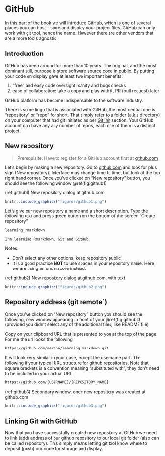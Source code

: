 # GitHub

In this part of the book we will introduce [GitHub](https://github.com), which is one of several places you can host - store and display your project files. GitHub can only work with git tool, hence the name. However there are other vendors that are a more tools agnostic

## Introduction

GitHub has been around for more than 10 years. The original, and the most dominant still, purpose is store software source code in public. By putting your code on display gave at least two important benefits:

1. "free" and easy code oversight: sanity and bugs checks
2. ease of collaboration: take a copy and play with it, PR (pull request) later

GitHub platform has become indispensable to the software industry. 

There is some lingo that is associated with GitHub, the most central one is "repository" or "repo" for short. That simply refer to a folder (a.k.a directory) on your computer that had git initiated as per [Git init](#git-init) section. Your GitHub account can have any any number of repos, each one of them is a distinct project. 

## New repository

> Prerequisite: Have to register for a GitHub account first at [github.com](https://github.com)

Let's begin by making a new repository. Go to [github.com](https://github.com) and look for plus sign (New repository). Interface may change time to time, but look at the top  right hand corner. Once you've clicked on "New repository" button, you should see the following window \@ref(fig:github1)

(ref:github1) New repository dialog at github.com

```r
knitr::include_graphics("figures/github1.png")
```

Let's give our new repository a name and a short description. Type the following text and press green button on the bottom of the screen "Create repository"

```markdown
learning_rmarkdown
```

```markdown
I'm learning Rmarkdown, Git and GitHub
```

Notes:

- Don't select any other options, keep repository public 
- It is a good practice **NOT** to use spaces in your repository name. Here we are using an underscore instead.

(ref:github2) New repository dialog at github.com, with text

```r
knitr::include_graphics("figures/github2.png")
```

## Repository address (git remote`)

Once you've clicked on "New repository" button you should see the following, new window appearing in front of your \@ref(fig:github3) (provided you didn't select any of the additional files, like README file)

Copy on your clipboard URL that is presented to you at the top of the page. For me the url looks the following

```markdown
https://github.com/serine/learning_markdown.git
```

It will look very similar in your case, except the username part. The following if your typical URL structure for github repositories. Note that square brackets is a convention meaning "substituted with", they don't need to be included in your actual URL

```markdown
https://github.com/[USERNAME]/[REPOSITORY_NAME]
```

(ref:github3) Secondary window, once new repository was created at github.com

```r
knitr::include_graphics("figures/github3.png")
```

## Linking Git with GitHub

Now that you have successfully created new repository at GitHub we need to link (add) address of our github repository to our local git folder (also can be called repository). This simply means letting git tool know where to deposit (push) our code for storage and display.


